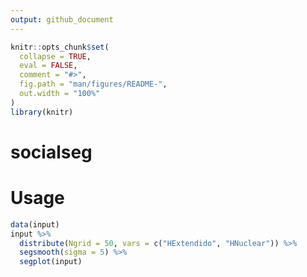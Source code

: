 ```yaml
---
output: github_document
---
```


<!-- README.md is generated from README.Rmd. Please edit that file -->

```r
knitr::opts_chunk$set(
  collapse = TRUE,
  eval = FALSE,
  comment = "#>",
  fig.path = "man/figures/README-",
  out.width = "100%"
)
library(knitr)
```


# socialseg

# Usage

```r
data(input)
input %>% 
  distribute(Ngrid = 50, vars = c("HExtendido", "HNuclear")) %>% 
  segsmooth(sigma = 5) %>% 
  segplot(input)

```



